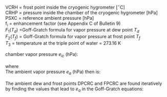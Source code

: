 
<p class=box>
VCRH = frost point inside the cryogenic hygrometer [$^{\circ}$C]    
CRHP = pressure inside the chamber of the cryogenic hygrometer [hPa]  
PSXC = reference ambient pressure [hPa]  
f$_{i}$ = enhancement factor (see Appendix C of Bulletin 9)  
$F_{1}$($T_{d}$) =Goff-Gratch formula for vapor pressure at dew
point $T_{d}$  
$F_{2}(T_{f})$ = Goff-Gratch formula for vapor pressure at frost
point $T_{f}$   
$T_{3}$ = temperature at the triple point of water = 273.16 K  
</p><p class=box2>
chamber vapor pressure $e_{ic}$ (hPa):  
\begin{equation}
e_{ic}=(6.1071\,\mathrm{mb})\times10^{A}  
(\#eq:DPCRCbox1)
\end{equation}  
where 
\begin{align}  
A=&-9.09718\left(\frac{T_{3}}{\mathrm{\{VCRH\}}+T_{3}}-1\right) \notag \\
+ & 3.56654\log_{10}\left(\frac{T_{3}}{\mathrm{\{VCRH\}}+T_{3}}\right) \notag \\
+ & 0.876793\left(1-\frac{\mathrm{\{VCRH\}}+T_{3}}{T_{3}}\right)
(\#eq:DPCRCbox2)
\end{align}  
The ambient vapor pressure $e_{a}$ (hPa) then is:  
\begin{equation}
e_{a}=e_{ic}\left(\frac{\mathrm{\{PSXC\}}}{\mathrm{\{CRHP\}}}\right)f_{i}
(\#eq:DPCRCbox3)
\end{equation}  
The ambient dew and frost points DPCRC and FPCRC are found iteratively by finding
the values that lead to $e_a$ in the Goff-Gratch equations:  
\begin{align}
e_{a} & = F_{1}\left(\mathrm{\{DPCRC\}}\right)\notag \\
 & = F_{2}\left(\mathrm{\{FPCRC\}}\right)
(\#eq:DPXRXbox4)
\end{align}
</p>  
